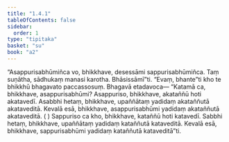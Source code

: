 ```yaml
---
title: "1.4.1"
tableOfContents: false
sidebar:
  order: 1
type: "tipitaka"
basket: "su"
book: "a2"
---
```



<DynamicBreadcrumb />

<Division number="33" book="a2">

<Paragraph number="70" book="a2">
“Asappurisabhūmiñca vo, bhikkhave, desessāmi sappurisabhūmiñca. Taṃ suṇātha, sādhukaṃ manasi karotha. Bhāsissāmī”ti. “Evaṃ, bhante”ti kho te bhikkhū bhagavato paccassosuṃ. Bhagavā etadavoca—
</Paragraph>

<Paragraph number="71" book="a2">
“Katamā ca, bhikkhave, asappurisabhūmi? Asappuriso, bhikkhave, akataññū hoti akatavedī. Asabbhi hetaṃ, bhikkhave, upaññātaṃ yadidaṃ akataññutā akataveditā. Kevalā esā, bhikkhave, asappurisabhūmi yadidaṃ akataññutā akataveditā. ( ) Sappuriso ca kho, bhikkhave, kataññū hoti katavedī. Sabbhi hetaṃ, bhikkhave, upaññātaṃ yadidaṃ kataññutā kataveditā. Kevalā esā, bhikkhave, sappurisabhūmi yadidaṃ kataññutā kataveditā”ti.
</Paragraph>
</Division>